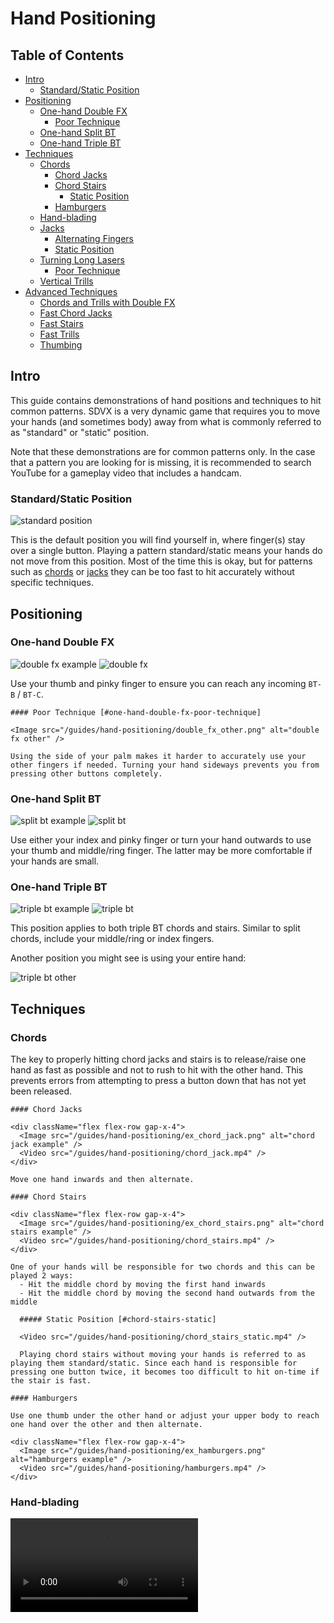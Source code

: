 
# Hand Positioning

## Table of Contents
- [Intro](#intro)
  - [Standard/Static Position](#standardstatic-position)
- [Positioning](#positioning)
  - [One-hand Double FX](#one-hand-double-fx)
    - [Poor Technique](#one-hand-double-fx-poor-technique)
  - [One-hand Split BT](#one-hand-split-bt)
  - [One-hand Triple BT](#one-hand-triple-bt)
- [Techniques](#techniques)
  - [Chords](#chords)
    - [Chord Jacks](#chord-jacks)
    - [Chord Stairs](#chord-stairs)
      - [Static Position](#chord-stairs-static)
    - [Hamburgers](#hamburgers)
  - [Hand-blading](#hand-blading)
  - [Jacks](#jacks)
    - [Alternating Fingers](#jacks-alternating-fingers)
    - [Static Position](#jacks-static)
  - [Turning Long Lasers](#turning-long-lasers)
    - [Poor Technique](#turning-long-lasers-poor-technique)
  - [Vertical Trills](#vertical-trills)
- [Advanced Techniques](#advanced-techniques)
  - [Chords and Trills with Double FX](#chords-and-trills-with-double-fx)
  - [Fast Chord Jacks](#fast-chord-jacks)
  - [Fast Stairs](#fast-stairs)
  - [Fast Trills](#fast-trills)
  - [Thumbing](#thumbing)

## Intro

This guide contains demonstrations of hand positions and techniques to hit common patterns. SDVX is a very dynamic game that requires you to move your hands (and sometimes body) away from what is commonly referred to as "standard" or "static" position.

Note that these demonstrations are for common patterns only. In the case that a pattern you are looking for is missing, it is recommended to search YouTube for a gameplay video that includes a handcam.

### Standard/Static Position

  <Image src="/guides/hand-positioning/standard_position.png" alt="standard position" />

  This is the default position you will find yourself in, where finger(s) stay over a single button. Playing a pattern standard/static means your hands do not move from this position. Most of the time this is okay, but for patterns such as [chords](/terminology/patterns#chords) or [jacks](/patterns#jacks) they can be too fast to hit accurately without specific techniques.

## Positioning

  ### One-hand Double FX

  <div className="flex flex-row gap-x-4">
    <Image src="/guides/hand-positioning/ex_double_fx.png" alt="double fx example" />
    <Image src="/guides/hand-positioning/double_fx.png" alt="double fx" />
  </div>

  Use your thumb and pinky finger to ensure you can reach any incoming `BT-B` / `BT-C`.

    #### Poor Technique [#one-hand-double-fx-poor-technique]

    <Image src="/guides/hand-positioning/double_fx_other.png" alt="double fx other" />

    Using the side of your palm makes it harder to accurately use your other fingers if needed. Turning your hand sideways prevents you from pressing other buttons completely.

  ### One-hand Split BT

  <div className="flex flex-row items-center gap-x-4">
    <Image src="/guides/hand-positioning/ex_split_bt.png" alt="split bt example" />
    <Image src="/guides/hand-positioning/split_bt.png" alt="split bt" />
  </div>

  Use either your index and pinky finger or turn your hand outwards to use your thumb and middle/ring finger. The latter may be more comfortable if your hands are small.

  ### One-hand Triple BT

  <div className="flex flex-row items-center gap-x-4">
    <Image src="/guides/hand-positioning/ex_triple_bt.png" alt="triple bt example" />
    <Image src="/guides/hand-positioning/triple_bt.png" alt="triple bt" />
  </div>

  This position applies to both triple BT chords and stairs. Similar to split chords, include your middle/ring or index fingers.

  Another position you might see is using your entire hand:

  <Image src="/guides/hand-positioning/triple_bt_other.png" alt="triple bt other" />

## Techniques

  ### Chords

  The key to properly hitting chord jacks and stairs is to release/raise one hand as fast as possible and not to rush to hit with the other hand. This prevents errors from attempting to press a button down that has not yet been released.

    #### Chord Jacks

    <div className="flex flex-row gap-x-4">
      <Image src="/guides/hand-positioning/ex_chord_jack.png" alt="chord jack example" />
      <Video src="/guides/hand-positioning/chord_jack.mp4" />
    </div>

    Move one hand inwards and then alternate.

    #### Chord Stairs

    <div className="flex flex-row gap-x-4">
      <Image src="/guides/hand-positioning/ex_chord_stairs.png" alt="chord stairs example" />
      <Video src="/guides/hand-positioning/chord_stairs.mp4" />
    </div>

    One of your hands will be responsible for two chords and this can be played 2 ways:
      - Hit the middle chord by moving the first hand inwards
      - Hit the middle chord by moving the second hand outwards from the middle

      ##### Static Position [#chord-stairs-static]

      <Video src="/guides/hand-positioning/chord_stairs_static.mp4" />

      Playing chord stairs without moving your hands is referred to as playing them standard/static. Since each hand is responsible for pressing one button twice, it becomes too difficult to hit on-time if the stair is fast.

    #### Hamburgers

    Use one thumb under the other hand or adjust your upper body to reach one hand over the other and then alternate.

    <div className="flex flex-row gap-x-4">
      <Image src="/guides/hand-positioning/ex_hamburgers.png" alt="hamburgers example" />
      <Video src="/guides/hand-positioning/hamburgers.mp4" />
    </div>

  ### Hand-blading

  <Video src="/guides/hand-positioning/handblading.mp4" />

  This refers to turning knobs with an open hand. **Not recommended** as it is poor technique (you can quickly run out of room to turn long lasers) and excessive sideways force can damage the knobs.

  ### Jacks

  The key to properly hitting jacks is to release/raise one hand as fast as possible and not to rush to hit with the other hand. This prevents errors from attempting to press a button down that has not yet been released.
  <br/>

  <div className="flex flex-row gap-x-4">
    <Image src="/guides/hand-positioning/ex_jacks.png" alt="jacks example" />
    <Video src="/guides/hand-positioning/jacks.mp4" />
  </div>

  Alternate your hands.

  #### Alternating Fingers [#jacks-alternating-fingers]

    <Video src="/guides/hand-positioning/jacks_one_hand.mp4" />

    An uncommon but viable technique is to quickly alternate your fingers instead of hands on a single button. Movement in the video has been exaggerated for clarity.

    #### Static Position [#jacks-static]

    <Video src="/guides/hand-positioning/jacks_static.mp4" />

    Hitting jacks without alternating hands is referred to as playing jacks standard/static. It becomes too difficult to hit on-time if the jack is too fast.

  ### Turning Long Lasers

  <Video src="/guides/hand-positioning/turning_knobs.mp4" />

  To ensure you do not drop lasers during long turns, alternate between pulling/pushing the knob along with your fingers and and then pushing/pulling with your thumb.
  <br/>

  <Video src="/guides/hand-positioning/turning_knobs_2.mp4" />

  This technique can also be done with your hand over the knob instead of to the side.

    #### Poor Technique [#turning-long-lasers-poor-technique]

    <Video src="/guides/hand-positioning/turning_knobs_poor.mp4" />

    Turning knobs this way can result in dropped inputs as your hand leaves the knob or running out of room.

  ### Vertical Trills

  <div className="flex flex-row gap-x-4">
    <Image src="/guides/hand-positioning/ex_vertical_trills.png" alt="vertical trills example" />
    <Video src="/guides/hand-positioning/vertical_trills.mp4" />
  </div>

  Rotate your hand slightly outwards and focus on rocking your wrists.

## Advanced Techniques

These advanced techniques can be used in high level charts (18+) where relatively simple patterns to hit static can become difficult due to increased speed or density. Movements in the videos have been exaggerated for clarity.

  ### Chords and Trills with Double FX

  <div className="flex flex-row gap-x-4">
    <Image src="/guides/hand-positioning/ex_double_fx_bt_chords.png" alt="double fx bt chords example" />
    <Video src="/guides/hand-positioning/double_fx_bt_chords.mp4" />
  </div>

  Adjust your upper body to reach one hand over the other. You can also use your thumb and ring for double FX to ensure your hand is out of the way.
  <br/>

  <div className="flex flex-row gap-x-4">
    <Image src="/guides/hand-positioning/ex_double_fx_bt_trill.png" alt="double fx bt trill example" />
    <Video src="/guides/hand-positioning/double_fx_bt_trill.mp4" />
  </div>

  Alternatively, hit the double FX with your index and pinky fingers and let your hands overlap.

  ### Fast Chord Jacks

  <div className="flex flex-row gap-x-4">
    <Image src="/guides/hand-positioning/ex_fast_chord_jacks.png" alt="fast chord jacks example" />
    <Video src="/guides/hand-positioning/fast_chord_jacks.mp4" />
  </div>

  Adjust your upper body to reach one hand over the other and then alternate.

  ### Fast Stairs

  <div className="flex flex-row gap-x-4">
    <Image src="/guides/hand-positioning/ex_fast_triple_stairs.png" alt="fast triple stairs example" />
    <Video src="/guides/hand-positioning/fast_triple_stairs.mp4" />
  </div>

  To avoid one hand performing potentially uncomfortable outward movements, move the other hand inwards instead.

  For chording fast stairs, it can be easier to time by chording outwards like as mini talks about in his [note.](https://note.com/mini208/n/n3d77e9743e68)
  <Image src="/guides/hand-positioning/chord_triples.webp" className="w-100" alt="fast triple chording guide"/>

  <br/>

  <div className="flex flex-row gap-x-4">
    <Image src="/guides/hand-positioning/ex_fast_stairs.png" alt="fast stairs example" />
    <Video src="/guides/hand-positioning/fast_stairs.mp4" />
  </div>

  To avoid an uneven amount of effort between both hands (shown above, your left hand would normally play AB while your right only plays C), split up the effort evenly by moving one hand inwards.
  <br/>

  <div className="flex flex-row gap-x-4">
    <Image src="/guides/hand-positioning/ex_fast_stairs_full.png" alt="fast stairs full example" />
    <Video src="/guides/hand-positioning/fast_stairs_full.mp4" />
  </div>

  To avoid playing fast triplets on each hand, play the pattern as [one-hand triple BT](#one-hand-triple-bt) stairs.

  ### Fast Trills

  <div className="flex flex-row gap-x-4">
    <Image src="/guides/hand-positioning/ex_fast_trills.png" alt="fast trills example" />
    <Video src="/guides/hand-positioning/fast_trills.mp4" />
  </div>

  Adjust your body to reach one hand over the other and alternate them every 2 buttons.

  ### Thumbing

  <Video src="/guides/hand-positioning/thumbing.mp4" />

  This refers to turning knobs and pressing buttons at the same time. Can be done in situations where one-hand patterns become too complex.
  <br/>

  <Image src="/guides/hand-positioning/hold_thumbing.png" alt="hold thumbing" />

  Reaching up from an `FX` hold to hit a slam or turn a laser in one direction can also be considered thumbing. This technique may be limited by the size of your hands.
